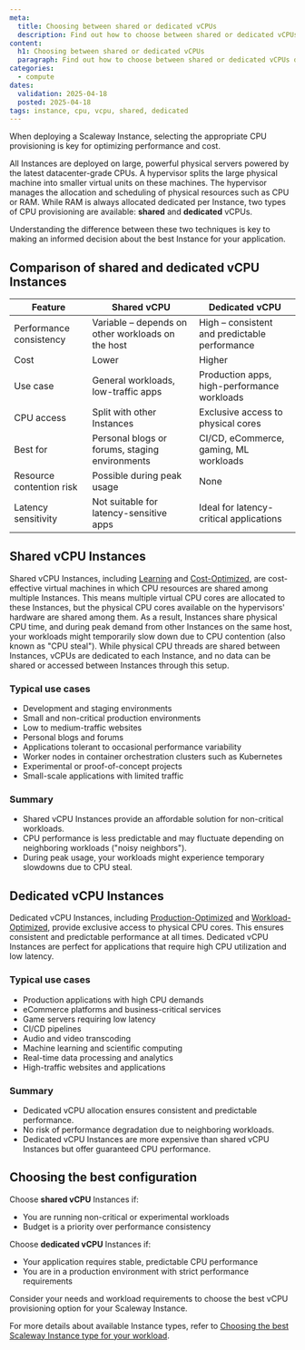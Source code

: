```yaml
---
meta:
  title: Choosing between shared or dedicated vCPUs
  description: Find out how to choose between shared or dedicated vCPUs depending on your workloads.
content:
  h1: Choosing between shared or dedicated vCPUs
  paragraph: Find out how to choose between shared or dedicated vCPUs depending on your workloads.
categories:
  - compute
dates:
  validation: 2025-04-18
  posted: 2025-04-18
tags: instance, cpu, vcpu, shared, dedicated
---
```


When deploying a Scaleway Instance, selecting the appropriate CPU provisioning is key for optimizing performance and cost.

All Instances are deployed on large, powerful physical servers powered by the latest datacenter-grade CPUs. A hypervisor splits the large physical machine into smaller virtual units on these machines.
The hypervisor manages the allocation and scheduling of physical resources such as CPU or RAM. While RAM is always allocated dedicated per Instance, two types of CPU provisioning are available: **shared** and **dedicated** vCPUs.

Understanding the difference between these two techniques is key to making an informed decision about the best Instance for your application.

## Comparison of shared and dedicated vCPU Instances

| Feature                         | Shared vCPU                                               | Dedicated vCPU                                                 |
|---------------------------------|----------------------------------------------------------|----------------------------------------------------------------|
| Performance consistency         | Variable – depends on other workloads on the host        | High – consistent and predictable performance                 |
| Cost                            | Lower                                                    | Higher                                                        |
| Use case                        | General workloads, low-traffic apps                  | Production apps, high-performance workloads                   |
| CPU access                      | Split with other Instances                               | Exclusive access to physical cores                            |
| Best for                        | Personal blogs or forums, staging environments           | CI/CD, eCommerce, gaming, ML workloads                        |
| Resource contention risk        | Possible during peak usage                               | None                                                          |
| Latency sensitivity             | Not suitable for latency-sensitive apps                  | Ideal for latency-critical applications                       |

## Shared vCPU Instances
Shared vCPU Instances, including [Learning](/instances/reference-content/learning/) and [Cost-Optimized](/instances/reference-content/cost-optimized/), are cost-effective virtual machines in which CPU resources are shared among multiple Instances.
This means multiple virtual CPU cores are allocated to these Instances, but the physical CPU cores available on the hypervisors' hardware are shared among them.
As a result, Instances share physical CPU time, and during peak demand from other Instances on the same host, your workloads might temporarily slow down due to CPU contention (also known as "CPU steal").
While physical CPU threads are shared between Instances, vCPUs are dedicated to each Instance, and no data can be shared or accessed between Instances through this setup.

### Typical use cases
- Development and staging environments
- Small and non-critical production environments
- Low to medium-traffic websites
- Personal blogs and forums
- Applications tolerant to occasional performance variability
- Worker nodes in container orchestration clusters such as Kubernetes
- Experimental or proof-of-concept projects
- Small-scale applications with limited traffic

### Summary
- Shared vCPU Instances provide an affordable solution for non-critical workloads.
- CPU performance is less predictable and may fluctuate depending on neighboring workloads ("noisy neighbors").
- During peak usage, your workloads might experience temporary slowdowns due to CPU steal.

## Dedicated vCPU Instances
Dedicated vCPU Instances, including [Production-Optimized](/instances/reference-content/production-optimized/) and [Workload-Optimized](/instances/reference-content/workload-optimized/), provide exclusive access to physical CPU cores.
This ensures consistent and predictable performance at all times. Dedicated vCPU Instances are perfect for applications that require high CPU utilization and low latency.

### Typical use cases
- Production applications with high CPU demands
- eCommerce platforms and business-critical services
- Game servers requiring low latency
- CI/CD pipelines
- Audio and video transcoding
- Machine learning and scientific computing
- Real-time data processing and analytics
- High-traffic websites and applications

### Summary
- Dedicated vCPU allocation ensures consistent and predictable performance.
- No risk of performance degradation due to neighboring workloads.
- Dedicated vCPU Instances are more expensive than shared vCPU Instances but offer guaranteed CPU performance.

## Choosing the best configuration

Choose **shared vCPU** Instances if:

- You are running non-critical or experimental workloads
- Budget is a priority over performance consistency

Choose **dedicated vCPU** Instances if:

- Your application requires stable, predictable CPU performance
- You are in a production environment with strict performance requirements

Consider your needs and workload requirements to choose the best vCPU provisioning option for your Scaleway Instance.

For more details about available Instance types, refer to [Choosing the best Scaleway Instance type for your workload](/instances/reference-content/choosing-instance-type/).